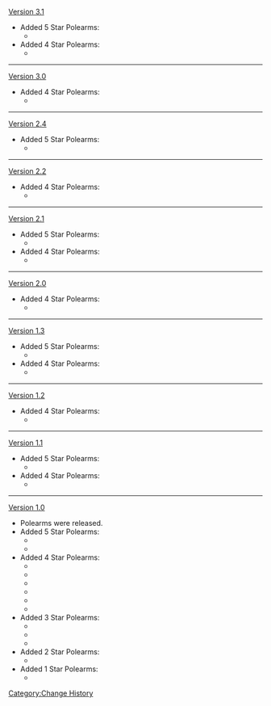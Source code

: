 [[Version 3.1]]
*Added 5 Star Polearms:
**{{Item|Staff of the Scarlet Sands|20|type=Weapon}}
*Added 4 Star Polearms:
**{{Item|Missive Windspear|20|type=weapon}}
----
[[Version 3.0]]
*Added 4 Star Polearms:
**{{Item|Moonpiercer|20|type=weapon}}
----
[[Version 2.4]]
*Added 5 Star Polearms:
**{{Item|Calamity Queller|20|type=Weapon}}
----
[[Version 2.2]]
*Added 4 Star Polearms:
**{{Item|Wavebreaker's Fin|20|type=weapon}}
----
[[Version 2.1]]
*Added 5 Star Polearms:
**{{Item|Engulfing Lightning|20|type=weapon}}
*Added 4 Star Polearms:
**{{Item|"The Catch"|20|type=weapon}}
----
[[Version 2.0]]
*Added 4 Star Polearms:
**{{Item|Kitain Cross Spear|20|type=weapon}}
----
[[Version 1.3]]
*Added 5 Star Polearms:
**{{Item|Staff of Homa|20|type=weapon}}
*Added 4 Star Polearms:
**{{Item|Lithic Spear|20|type=weapon}}
----
[[Version 1.2]]
*Added 4 Star Polearms:
**{{Item|Dragonspine Spear|20|type=weapon}}
----
[[Version 1.1]]
*Added 5 Star Polearms:
**{{Item|Vortex Vanquisher|20|type=weapon}}
*Added 4 Star Polearms:
**{{Item|Royal Spear|20|type=weapon}}
----
[[Version 1.0]]
*Polearms were released.
*Added 5 Star Polearms:
**{{Item|Primordial Jade Winged-Spear|20|type=weapon}}
**{{Item|Skyward Spine|20|type=weapon}}
*Added 4 Star Polearms:
**{{Item|Blackcliff Pole|20|type=weapon}}
**{{Item|Crescent Pike|20|type=weapon}}
**{{Item|Deathmatch|20|type=weapon}}
**{{Item|Dragon's Bane|20|type=weapon}}
**{{Item|Favonius Lance|20|type=weapon}}
**{{Item|Prototype Starglitter|20|type=weapon}}
*Added 3 Star Polearms:
**{{Item|Black Tassel|20|type=weapon}}
**{{Item|Halberd|20|type=weapon}}
**{{Item|White Tassel|20|type=weapon}}
*Added 2 Star Polearms:
**{{Item|Iron Point|20|type=weapon}}
*Added 1 Star Polearms:
**{{Item|Beginner's Protector|20|type=weapon}}
<noinclude>[[Category:Change History]]</noinclude>